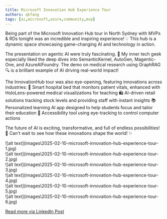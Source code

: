 ```yaml
---
title: Microsoft Innovation Hub Experience Tour
authors: qkfang
tags: [ai,microsoft,azure,community,mvp]
---
```



Being part of the Microsoft Innovation Hub tour in North Sydney with MVPs & RDs tonight was an incredible and inspiring experience! 💡 This hub is a dynamic space showcasing game-changing AI and technology in action. 

The presentation on agentic AI were truly fascinating. 🤖 My inner tech geek especially liked the deep dives into SemanticKernel, AutoGen, Magentic-One, and AzureAIFoundry. The demo on medical research using GraphRAG 🔍 is a brilliant example of AI driving real-world impact!

The InnovationHub tour was also eye-opening, featuring innovations across industries:
🏥 Smart hospital bed that monitors patient vitals, enhanced with HoloLens-powered medical visualizations for teaching
🛍️ AI-driven retail solutions tracking stock levels and providing staff with instant insights
📚 Personalized learning AI app designed to help students focus and tailor their education
👀 Accessibility tool using eye-tracking to control computer actions

The future of AI is exciting, transformative, and full of endless possibilities! 🚀 Can't wait to see how these innovations shape the world! ✨

<div className="img-grid">
  <div className="img-item">
    ![alt text](images\2025-02-10-microsoft-innovation-hub-experience-tour-1.jpg)
  </div>
  <div className="img-item">
    ![alt text](images\2025-02-10-microsoft-innovation-hub-experience-tour-2.jpg)
  </div>
  <div className="img-item">
    ![alt text](images\2025-02-10-microsoft-innovation-hub-experience-tour-3.jpg)
  </div>
  <div className="img-item">
    ![alt text](images\2025-02-10-microsoft-innovation-hub-experience-tour-4.jpg)
  </div>
  <div className="img-item">
    ![alt text](images\2025-02-10-microsoft-innovation-hub-experience-tour-5.jpg)
  </div>
  <div className="img-item">
    ![alt text](images\2025-02-10-microsoft-innovation-hub-experience-tour-6.jpg)
  </div>
</div>

<a href="https://www.linkedin.com/posts/qkfang_semantickernel-autogen-magentic-activity-7294690617727586304-7G8G" target="_blank">Read more via LinkedIn Post</a>
